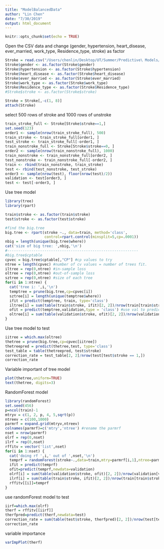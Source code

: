 ```yaml
---
title: "ModelBalancedData"
author: "Lin Chen"
date: "7/30/2019"
output: html_document
---
```


```r
knitr::opts_chunk$set(echo = TRUE)
```

Open the CSV data and change (gender, hypertension, heart_disease, ever_married, work_type,
Residence_type, stroke) as factor
```r
Stroke = read.csv("/Users/chenlin/Desktop/UT/Summer/Predictive\ Models/Predictive-Model-R/cleanedData.csv")
Stroke$gender <- as.factor(Stroke$gender)
Stroke$hypertension <- as.factor(Stroke$hypertension)
Stroke$heart_disease <- as.factor(Stroke$heart_disease)
Stroke$ever_married <- as.factor(Stroke$ever_married)
Stroke$work_type <- as.factor(Stroke$work_type)
Stroke$Residence_type <- as.factor(Stroke$Residence_type)
#Stroke$stroke <- as.factor(Stroke$stroke)

Stroke = Stroke[,-c(1, 8)]
attach(Stroke)
```

select 500 rows of stroke and 1000 rows of unstroke
```r
train_stroke_full <- Stroke[Stroke$stroke==1,]
set.seed(123)
order1 <- sample(nrow(train_stroke_full), 500)
train_stroke <- train_stroke_full[order1, ]
test_stroke <- train_stroke_full[-order1, ]
train_nonstroke_full <- Stroke[Stroke$stroke==0, ]
order2 <- sample(nrow(train_nonstroke_full), 1000)
train_nonstroke <- train_nonstroke_full[order2, ]
test_nonstroke <- train_nonstroke_full[-order2, ]
train <- rbind(train_nonstroke, train_stroke)
test <- rbind(test_nonstroke, test_stroke)
order3 <- sample(nrow(test), floor(nrow(test)/2))
validation <- test[order3, ]
test <- test[-order3, ]
```

Use tree model
```r
library(tree)
library(rpart)

train$stroke <- as.factor(train$stroke)
test$stroke <- as.factor(test$stroke)

#find the big.tree
big.tree <- rpart(stroke ~., data=train, method='class',
                  control=rpart.control(minsplit=5,cp=.0001))
nbig = length(unique(big.tree$where))
cat('size of big tree: ',nbig,'\n')
#------------------------------------------------------------
#big.tree$cptable
cpvec = big.tree$cptable[,"CP"] #cp values to try
ntree = length(cpvec) #number of cv values = number of trees fit.
iltree = rep(0,ntree) #in-sample loss
oltree = rep(0,ntree) #out-of-sample loss
sztree = rep(0,ntree) #size of each tree
for(i in 1:ntree) {
  cat('tree i: ',i,'\n')
  temptree = prune(big.tree,cp=cpvec[i])
  sztree[i] = length(unique(temptree$where))
  ifit = predict(temptree, train, type='class')
  iltree[i] = sum(table(train$stroke, ifit)[2, 2])/nrow(train[train$stroke==1,]) #in-sample
  ofit = predict(temptree,validation,type = 'class') #use val to predict
  oltree[i] = sum(table(validation$stroke, ofit)[2, 2])/nrow(validation[validation$stroke==1,]) #val loss
}
```


Use tree model to test
```r
iitree = which.max(oltree)
thetree = prune(big.tree,cp=cpvec[iitree])
thetreepred = predict(thetree,test, type='class')
test_table = table(thetreepred, test$stroke)
correction_rate = test_table[2, 2]/nrow(test[test$stroke == 1,])
correction_rate
```

Variable important of tree model
```r
plot(thetree,uniform=TRUE)
text(thetree, digits=3)
```

RandomForest model
```r
library(randomForest)
set.seed(456)
p=ncol(train)-1
mtryv = c(1, 2, p, 4, 5,sqrt(p))
ntreev = c(100,1000)
parmrf = expand.grid(mtryv,ntreev)
colnames(parmrf)=c('mtry','ntree') #rename the parmrf
nset = nrow(parmrf) 
olrf = rep(0,nset)
ilrf = rep(0,nset)
rffitv = vector('list',nset)
for(i in 1:nset) {
  cat('doing rf ',i,' out of ',nset,'\n')
  temprf = randomForest(stroke~.,data=train,mtry=parmrf[i,1],ntree=parmrf[i,2])
  ifit = predict(temprf)
  ofit=predict(temprf,newdata=validation)
  olrf[i] = sum(table(validation$stroke, ofit)[2, 2])/nrow(validation[validation$stroke==1,])
  ilrf[i] = sum(table(train$stroke, ifit)[2, 2])/nrow(train[train$stroke==1,])
  rffitv[[i]]=temprf
}
```

use randomForest model to test
```r
iirf=which.max(olrf)
therf = rffitv[[iirf]]
therfpred=predict(therf,newdata=test)
correction_rate = sum(table(test$stroke, therfpred)[2, 2])/nrow(test[test$stroke==1,])
correction_rate
```

variable importance
```r
varImpPlot(therf)
```


